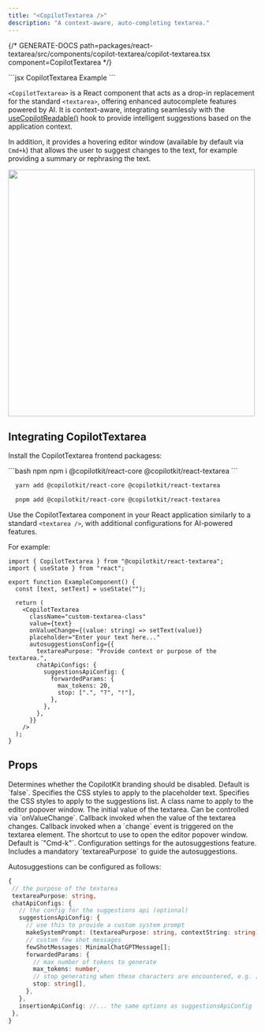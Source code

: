 ```yaml
---
title: "<CopilotTextarea />"
description: "A context-aware, auto-completing textarea."
---
```


{/* GENERATE-DOCS path=packages/react-textarea/src/components/copilot-textarea/copilot-textarea.tsx component=CopilotTextarea */}
 
<RequestExample>
```jsx CopilotTextarea Example
<CopilotTextarea
  autosuggestionsConfig={{
    textareaPurpose:
     "the body of an email message",
    chatApiConfigs: {},
  }}
/>
```
</RequestExample>
 
`<CopilotTextarea>` is a React component that acts as a drop-in replacement for the standard `<textarea>`,
 offering enhanced autocomplete features powered by AI. It is context-aware, integrating seamlessly with the
[useCopilotReadable()](./useCopilotReadable) hook to provide intelligent suggestions based on the application context.
 
In addition, it provides a hovering editor window (available by default via `Cmd+k`) that allows the user to
suggest changes to the text, for example providing a summary or rephrasing the text.
 
<img src="/images/CopilotTextarea/CopilotTextarea.gif" width="500" />
 
## Integrating CopilotTextarea
 
Install the CopilotTextarea frontend packagess:
 
<CodeGroup>
```bash npm
  npm i @copilotkit/react-core @copilotkit/react-textarea
```
 
```bash yarn
  yarn add @copilotkit/react-core @copilotkit/react-textarea
```
 
```bash pnpm
  pnpm add @copilotkit/react-core @copilotkit/react-textarea
```
</CodeGroup>
 
Use the CopilotTextarea component in your React application similarly to a standard `<textarea />`,
with additional configurations for AI-powered features.
 
For example:
 
```tsx
import { CopilotTextarea } from "@copilotkit/react-textarea";
import { useState } from "react";
 
export function ExampleComponent() {
  const [text, setText] = useState("");
 
  return (
    <CopilotTextarea
      className="custom-textarea-class"
      value={text}
      onValueChange={(value: string) => setText(value)}
      placeholder="Enter your text here..."
      autosuggestionsConfig={{
        textareaPurpose: "Provide context or purpose of the textarea.",
        chatApiConfigs: {
          suggestionsApiConfig: {
            forwardedParams: {
              max_tokens: 20,
              stop: [".", "?", "!"],
            },
          },
        },
      }}
    />
  );
}
```

## Props

<ResponseField name="disableBranding" type="boolean" >
Determines whether the CopilotKit branding should be disabled. Default is `false`.
</ResponseField>

<ResponseField name="placeholderStyle" type="React.CSSProperties" >
Specifies the CSS styles to apply to the placeholder text.
</ResponseField>

<ResponseField name="suggestionsStyle" type="React.CSSProperties" >
Specifies the CSS styles to apply to the suggestions list.
</ResponseField>

<ResponseField name="hoverMenuClassname" type="string" >
A class name to apply to the editor popover window.
</ResponseField>

<ResponseField name="value" type="string" >
The initial value of the textarea. Can be controlled via `onValueChange`.
</ResponseField>

<ResponseField name="onValueChange" type="(value: string) => void" >
Callback invoked when the value of the textarea changes.
</ResponseField>

<ResponseField name="onChange" type="(event: React.ChangeEvent<HTMLTextAreaElement>) => void" >
Callback invoked when a `change` event is triggered on the textarea element.
</ResponseField>

<ResponseField name="shortcut" type="string" >
The shortcut to use to open the editor popover window. Default is `"Cmd-k"`.
</ResponseField>

<ResponseField name="autosuggestionsConfig" type="AutosuggestionsConfigUserSpecified" required>
Configuration settings for the autosuggestions feature.
  Includes a mandatory `textareaPurpose` to guide the autosuggestions.
 
  Autosuggestions can be configured as follows:
 
  ```ts
  {
   // the purpose of the textarea
   textareaPurpose: string,
   chatApiConfigs: {
     // the config for the suggestions api (optional)
     suggestionsApiConfig: {
       // use this to provide a custom system prompt
       makeSystemPrompt: (textareaPurpose: string, contextString: string) => string;
       // custom few shot messages
       fewShotMessages: MinimalChatGPTMessage[];
       forwardedParams: {
         // max number of tokens to generate
         max_tokens: number,
         // stop generating when these characters are encountered, e.g. [".", "?", "!"]
         stop: string[],
       },
     },
     insertionApiConfig: //... the same options as suggestionsApiConfig
   },
  }
  ```
</ResponseField>

